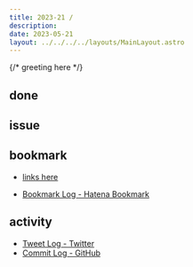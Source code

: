 ```yaml
---
title: 2023-21 / 
description: 
date: 2023-05-21
layout: ../../../../layouts/MainLayout.astro
---
```


{/* greeting here */}

## done

### 

## issue

### 

## bookmark

- [links here]()


- [Bookmark Log - Hatena Bookmark](https://b.hatena.ne.jp/Ryo_K/bookmark)

## activity

<Tweet tweetLink="" />
<Instagram instagramId="" />
<YouTube youTubeId="" />

- [Tweet Log - Twitter](https://twitter.com/search?q=(from%3Alegnoh)%20until%3A2023-05-21%20since%3A2023-05-15%20-filter%3Areplies&src=typed_query)
- [Commit Log - GitHub](https://github.com/legnoh?tab=overview&from=2023-05-15&to=2023-05-21)
